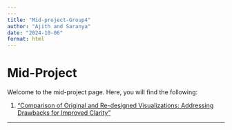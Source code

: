 ```yaml
---
---
title: "Mid-project-Group4"
author: "Ajith and Saranya"
date: "2024-10-06"
format: html
---
```


# Mid-Project

Welcome to the mid-project page. Here, you will find the following:

1. ["Comparison of Original and Re-designed Visualizations: Addressing Drawbacks for Improved Clarity"](Comparisons.html)

---
